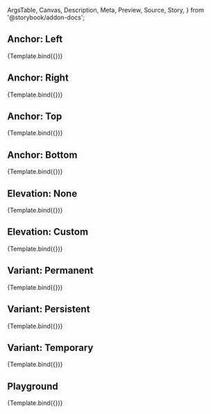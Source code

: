 <!-- @prettier -->

  ArgsTable,
  Canvas,
  Description,
  Meta,
  Preview,
  Source,
  Story,
} from '@storybook/addon-docs';


<Meta
  title="Material UI/Drawer"
  component={Drawer}
  argTypes={argTypes}
  parameters={{}}
/>

<Description of={Drawer} />

## Anchor: Left

<Canvas>
  <Story
    name="Anchor: Left"
    args={{
      anchor: 'left',
    }}
  >
    {Template.bind({})}
  </Story>
</Canvas>

## Anchor: Right

<Canvas>
  <Story
    name="Anchor: Right"
    args={{
      anchor: 'right',
    }}
  >
    {Template.bind({})}
  </Story>
</Canvas>

## Anchor: Top

<Canvas>
  <Story
    name="Anchor: Top"
    args={{
      anchor: 'top',
    }}
  >
    {Template.bind({})}
  </Story>
</Canvas>

## Anchor: Bottom

<Canvas>
  <Story
    name="Anchor: Bottom"
    args={{
      anchor: 'bottom',
    }}
  >
    {Template.bind({})}
  </Story>
</Canvas>

## Elevation: None

<Canvas>
  <Story
    name="Elevation: None"
    args={{
      elevation: 0,
    }}
  >
    {Template.bind({})}
  </Story>
</Canvas>

## Elevation: Custom

<Canvas>
  <Story
    name="Elevation: Custom"
    args={{
      elevation: 24,
    }}
  >
    {Template.bind({})}
  </Story>
</Canvas>

## Variant: Permanent

<Canvas>
  <Story
    name="Variant: Permanent"
    args={{
      variant: 'permanent',
    }}
  >
    {Template.bind({})}
  </Story>
</Canvas>

## Variant: Persistent

<Canvas>
  <Story
    name="Variant: Persistent"
    args={{
      variant: 'persistent',
    }}
  >
    {Template.bind({})}
  </Story>
</Canvas>

## Variant: Temporary

<Canvas>
  <Story
    name="Variant: Temporary"
    args={{
      variant: 'temporary',
    }}
  >
    {Template.bind({})}
  </Story>
</Canvas>

## Playground

<Canvas isColumn>
  <Source language="jsx" story="Playground" />
  <Story inline={false} name="Playground" args={{}}>
    {Template.bind({})}
  </Story>
  <ArgsTable story="Playground" />
</Canvas>
